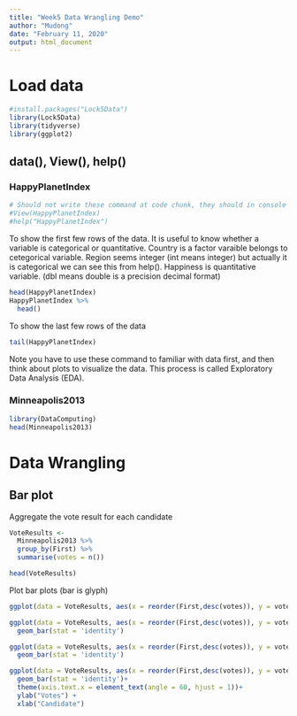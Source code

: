 ```yaml
---
title: "Week5 Data Wrangling Demo"
author: "Mudong"
date: "February 11, 2020"
output: html_document
---
```


# Load data
```r
#install.packages("Lock5Data")
library(Lock5Data)
library(tidyverse)
library(ggplot2)
```

## data(), View(), help()
### HappyPlanetIndex

```r
# Should not write these command at code chunk, they should in console because they will take times to knit
#View(HappyPlanetIndex)
#help("HappyPlanetIndex")
```
To show the first few rows of the data. It is useful to know whether a variable is categorical or quantitative.
Country is a factor varaible belongs to cetegorical variable.
Region seems integer (int means integer) but actually it is categorical we can see this from help().
Happiness is quantitative variable. (dbl means double is a precision decimal format)
```r
head(HappyPlanetIndex)
HappyPlanetIndex %>%
  head()
```
To show the last few rows of the data

```r
tail(HappyPlanetIndex)
```

Note you have to use these command to familiar with data first, and then think about plots to visualize the data. This process is called Exploratory Data Analysis (EDA).

### Minneapolis2013
```r
library(DataComputing)
head(Minneapolis2013)
```

# Data Wrangling
## Bar plot
Aggregate the vote result for each candidate
```r
VoteResults <- 
  Minneapolis2013 %>%
  group_by(First) %>%
  summarise(votes = n())

head(VoteResults)
```

Plot bar plots (bar is glyph)
```r
ggplot(data = VoteResults, aes(x = reorder(First,desc(votes)), y = votes))
```

```r
ggplot(data = VoteResults, aes(x = reorder(First,desc(votes)), y = votes))+
  geom_bar(stat = 'identity')
```

```r
ggplot(data = VoteResults, aes(x = reorder(First,desc(votes)), y = votes))+
  geom_bar(stat = 'identity')
```

```r
ggplot(data = VoteResults, aes(x = reorder(First,desc(votes)), y = votes))+
  geom_bar(stat = 'identity')+
  theme(axis.text.x = element_text(angle = 60, hjust = 1))+
  ylab("Votes") +
  xlab("Candidate")
```
